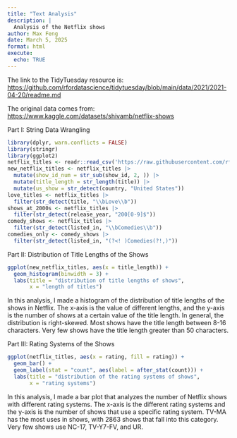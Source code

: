 ```yaml
---
title: "Text Analysis"
description: |
  Analysis of the Netflix shows
author: Max Feng
date: March 5, 2025
format: html
execute:
  echo: TRUE
---
```


The link to the TidyTuesday resource is: <https://github.com/rfordatascience/tidytuesday/blob/main/data/2021/2021-04-20/readme.md>

The original data comes from: <https://www.kaggle.com/datasets/shivamb/netflix-shows>

Part I: String Data Wrangling

```r
library(dplyr, warn.conflicts = FALSE)
library(stringr)
library(ggplot2)
netflix_titles <- readr::read_csv('https://raw.githubusercontent.com/rfordatascience/tidytuesday/main/data/2021/2021-04-20/netflix_titles.csv', show_col_types = FALSE)
new_netflix_titles <- netflix_titles |>
  mutate(show_id_num = str_sub(show_id, 2, )) |>
  mutate(title_length = str_length(title)) |>
  mutate(us_show = str_detect(country, "United States"))
love_titles <- netflix_titles |>
  filter(str_detect(title, "\\bLove\\b"))
shows_at_2000s <- netflix_titles |>
  filter(str_detect(release_year, "200[0-9]$"))
comedy_shows <- netflix_titles |>
  filter(str_detect(listed_in, "\\bComedies\\b"))
comedies_only <- comedy_shows |>
  filter(str_detect(listed_in, "(?<! )Comedies(?!,)"))
```

Part II: Distribution of Title Lengths of the Shows

```r
ggplot(new_netflix_titles, aes(x = title_length)) +
  geom_histogram(binwidth = 3) +
  labs(title = "distribution of title lengths of shows", 
       x = "length of titles")
```

In this analysis, I made a histogram of the distribution of title lengths of the shows in Netflix. The x-axis is the value of different lengths, and the y-axis is the number of shows at a certain value of the title length. In general, the distribution is right-skewed. Most shows have the title length between 8-16 characters. Very few shows have the title length greater than 50 characters.

Part III: Rating Systems of the Shows

```r
ggplot(netflix_titles, aes(x = rating, fill = rating)) +
  geom_bar() +
  geom_label(stat = "count", aes(label = after_stat(count))) +
  labs(title = "distribution of the rating systems of shows", 
       x = "rating systems")
```

In this analysis, I made a bar plot that analyzes the number of Netflix shows with different rating systems. The x-axis is the different rating systems and the y-axis is the number of shows that use a specific rating system. TV-MA has the most uses in shows, with 2863 shows that fall into this category. Very few shows use NC-17, TV-Y7-FV, and UR.
